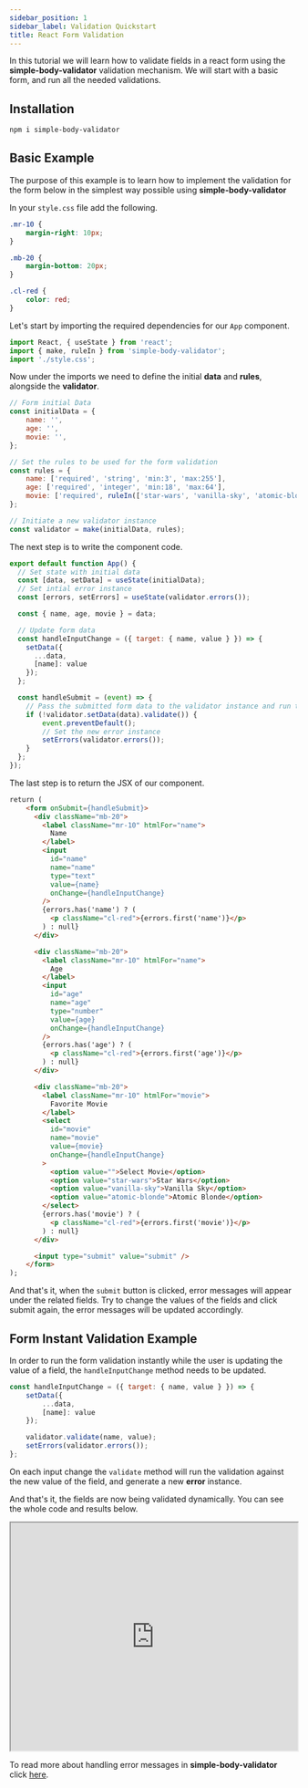```yaml
---
sidebar_position: 1
sidebar_label: Validation Quickstart
title: React Form Validation
---
```



In this tutorial we will learn how to validate fields in a react form using the **simple-body-validator** validation
mechanism. We will start with a basic form, and run all the needed validations.


## Installation

```bash
npm i simple-body-validator
```

## Basic Example

The purpose of this example is to learn how to implement the validation for the form below in the simplest way possible using **simple-body-validator**

<BrowserWindow minHeight="300px" maxHeight="500px">
    <BasicExample />
</BrowserWindow>

In your <code>style.css</code> file add the following.

```css
.mr-10 {
    margin-right: 10px;
}

.mb-20 {
    margin-bottom: 20px;
}

.cl-red {
    color: red;
}

```

Let's start by importing the required dependencies for our <code>App</code> component.

```js
import React, { useState } from 'react';
import { make, ruleIn } from 'simple-body-validator';
import './style.css';
```

Now under the imports we need to define the initial **data** and **rules**, alongside the **validator**.

```js
// Form initial Data
const initialData = {
    name: '',
    age: '',
    movie: '',
};

// Set the rules to be used for the form validation
const rules = {
    name: ['required', 'string', 'min:3', 'max:255'],
    age: ['required', 'integer', 'min:18', 'max:64'],
    movie: ['required', ruleIn(['star-wars', 'vanilla-sky', 'atomic-blonde'])],
};

// Initiate a new validator instance
const validator = make(initialData, rules);
```

The next step is to write the component code.

```js
export default function App() {
  // Set state with initial data
  const [data, setData] = useState(initialData);
  // Set intial error instance
  const [errors, setErrors] = useState(validator.errors());

  const { name, age, movie } = data;

  // Update form data
  const handleInputChange = ({ target: { name, value } }) => {
    setData({
      ...data,
      [name]: value
    });  
  };

  const handleSubmit = (event) => {
    // Pass the submitted form data to the validator instance and run the validation
    if (!validator.setData(data).validate()) {
        event.preventDefault();
        // Set the new error instance
        setErrors(validator.errors());
    }
  };
});
```

The last step is to return the JSX of our component.

```html
return (
    <form onSubmit={handleSubmit}>
      <div className="mb-20">
        <label className="mr-10" htmlFor="name">
          Name
        </label>
        <input
          id="name"
          name="name"
          type="text"
          value={name}
          onChange={handleInputChange}
        />
        {errors.has('name') ? (
          <p className="cl-red">{errors.first('name')}</p>
        ) : null}
      </div>

      <div className="mb-20">
        <label className="mr-10" htmlFor="name">
          Age
        </label>
        <input
          id="age"
          name="age"
          type="number"
          value={age}
          onChange={handleInputChange}
        />
        {errors.has('age') ? (
          <p className="cl-red">{errors.first('age')}</p>
        ) : null}
      </div>

      <div className="mb-20">
        <label className="mr-10" htmlFor="movie">
          Favorite Movie
        </label>
        <select
          id="movie"
          name="movie"
          value={movie}
          onChange={handleInputChange}
        >
          <option value="">Select Movie</option>
          <option value="star-wars">Star Wars</option>
          <option value="vanilla-sky">Vanilla Sky</option>
          <option value="atomic-blonde">Atomic Blonde</option>
        </select>
        {errors.has('movie') ? (
          <p className="cl-red">{errors.first('movie')}</p>
        ) : null}
      </div>

      <input type="submit" value="submit" />
    </form>
);
```

And that's it, when the <code>submit</code> button is clicked, error messages will appear under the related fields. Try to change
the values of the fields and click submit again, the error messages will be updated accordingly.

## Form Instant Validation Example

In order to run the form validation instantly while the user is updating the value of a field, the <code>handleInputChange</code> method needs to be updated.

```js
const handleInputChange = ({ target: { name, value } }) => {
    setData({
        ...data,
        [name]: value
    });

    validator.validate(name, value);
    setErrors(validator.errors());
};
```

On each input change the <code>validate</code> method will run the validation against the new value of the field, and generate a new **error** instance.

And that's it, the fields are now being validated dynamically. You can see the whole code and results below.

<p>
    <iframe width="100%" height="400px" src="https://stackblitz.com/edit/react-ufd8op?ctl=1&embed=1&file=src/App.js"> </iframe>
</p>

To read more about handling error messages in **simple-body-validator** click [here](/error-messages/working-with-error-messages).